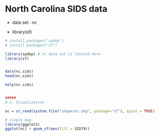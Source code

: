 North Carolina SIDS data
================================

* data set : nc


* library(sf)

```r

# install.packages("spdep")
# install.packages("sf")

library(spdep) # nc data set is located here
library(sf)


data(nc.sids)
head(nc.sids)

help(nc.sids)


#####
# 2. Visualization

nc = st_read(system.file("shape/nc.shp", package="sf"), quiet = TRUE)

# single map:
library(ggplot2)
ggplot(nc) + geom_sf(aes(fill = SID79))

```
